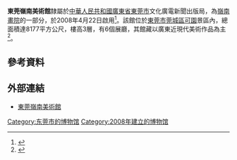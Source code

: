 {{Distinguish|中央研究院嶺南美術館}}
{{Infobox Museum
 |name          = 東莞嶺南美術館
 |image         = 
 |imagesize     = 
 |caption       = 
 |map_type      = 
 |map_caption   = 
 |latitude      = 
 |longitude     = 
 |established   = {{Start date and age|2008|4|22|p=yes}} 
 |dissolved     = 
 |location      = [[中國|中國]][[廣東省|廣東省]][[東莞市|東莞市]][[莞城區|莞城區]] {{Coord|23.043910876290173|113.74216957360562|display=title,inline}}
 |type          = [[美術館|美術館]]
 |visitors      = 
 |director      = 
 |curator       = 
 |publictransit =[[東莞巴士路線列表|東莞公交]]可園站
 |website       = [http://www.lnmsg.net/ 東莞嶺南美術館]
}}
'''東莞嶺南美術館'''隸屬於[[中華人民共和國|中華人民共和國]][[廣東省|廣東省]][[東莞市|東莞市]]文化廣電新聞出版局，為[[嶺南畫院|嶺南畫院]]的一部分，於2008年4月22日啟用<ref name=msb08>{{cite |url=http://msb.zjol.com.cn/html/2008-04/26/content_2207669.htm |author=陈履生 |title=岭南画院启用的感想 |journal=美术报 |publisher=[[中国美术学院|中国美术学院]]、[[浙江日报报业集团|浙江日报报业集团]] |accessdate=2008-04-26 |archive-date=2009-03-31 |archive-url=https://web.archive.org/web/20090331235011/http://msb.zjol.com.cn/html/2008-04/26/content_2207669.htm |dead-url=no }}</ref>。該館位於[[東莞市|東莞市]][[莞城區|莞城區]][[東莞可園|可園]]景區內，總面積達8177平方公尺，樓高3層，有6個展廳，其館藏以廣東近現代美術作品為主<ref name=li02>{{cite|url=http://www.lnmsg.net/jj|author=|title=简介-岭南画院 岭南美术馆|website=岭南画院 岭南美术馆|publisher=東莞市文化廣電新聞出版局|accessdate=2021-01-08|archive-date=2021-01-10|archive-url=https://web.archive.org/web/20210110115733/http://www.lnmsg.net/jj|dead-url=no}}</ref>。

==參考資料==
{{reflist}}

== 外部連結 ==
*[http://www.lnmsg.net/ 東莞嶺南美術館] {{Wayback|url=http://www.lnmsg.net/ |date=20210118113445 }}

[[Category:东莞市的博物馆|Category:东莞市的博物馆]]
[[Category:2008年建立的博物馆|Category:2008年建立的博物馆]]
{{Museum-stub}}